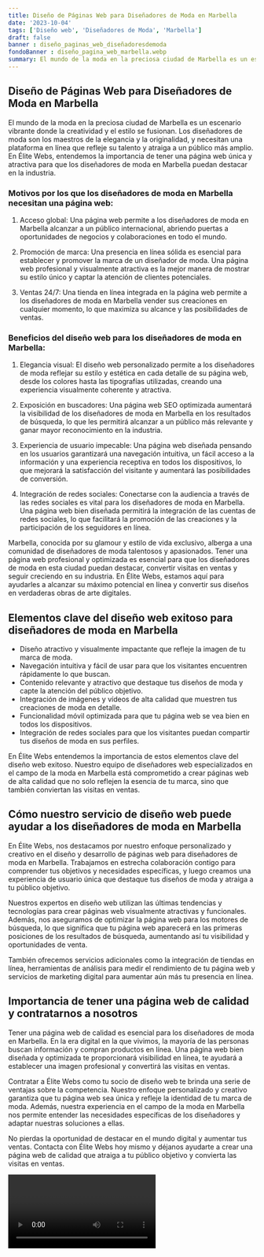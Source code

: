 ```yaml
---
title: Diseño de Páginas Web para Diseñadores de Moda en Marbella
date: '2023-10-04'
tags: ['Diseño web', 'Diseñadores de Moda', 'Marbella']
draft: false
banner : diseño_paginas_web_diseñadoresdemoda
fondoBanner : diseño_pagina_web_marbella.webp
summary: El mundo de la moda en la preciosa ciudad de Marbella es un escenario vibrante donde la creatividad y el estilo se fusionan. Los diseñadores de moda son los maestros de la elegancia y la originalidad, y necesitan una plataforma en línea que refleje su talento y atraiga a un público más amplio. En Élite Webs, entendemos la importancia de tener una página web única y atractiva para que los diseñadores de moda en Marbella puedan destacar en la industria.
---
```


## Diseño de Páginas Web para Diseñadores de Moda en Marbella

El mundo de la moda en la preciosa ciudad de Marbella es un escenario vibrante donde la creatividad y el estilo se fusionan. Los diseñadores de moda son los maestros de la elegancia y la originalidad, y necesitan una plataforma en línea que refleje su talento y atraiga a un público más amplio. En Élite Webs, entendemos la importancia de tener una página web única y atractiva para que los diseñadores de moda en Marbella puedan destacar en la industria.

### Motivos por los que los diseñadores de moda en Marbella necesitan una página web:

1. Acceso global: Una página web permite a los diseñadores de moda en Marbella alcanzar a un público internacional, abriendo puertas a oportunidades de negocios y colaboraciones en todo el mundo.

2. Promoción de marca: Una presencia en línea sólida es esencial para establecer y promover la marca de un diseñador de moda. Una página web profesional y visualmente atractiva es la mejor manera de mostrar su estilo único y captar la atención de clientes potenciales.

3. Ventas 24/7: Una tienda en línea integrada en la página web permite a los diseñadores de moda en Marbella vender sus creaciones en cualquier momento, lo que maximiza su alcance y las posibilidades de ventas.

### Beneficios del diseño web para los diseñadores de moda en Marbella:

1. Elegancia visual: El diseño web personalizado permite a los diseñadores de moda reflejar su estilo y estética en cada detalle de su página web, desde los colores hasta las tipografías utilizadas, creando una experiencia visualmente coherente y atractiva.

2. Exposición en buscadores: Una página web SEO optimizada aumentará la visibilidad de los diseñadores de moda en Marbella en los resultados de búsqueda, lo que les permitirá alcanzar a un público más relevante y ganar mayor reconocimiento en la industria.

3. Experiencia de usuario impecable: Una página web diseñada pensando en los usuarios garantizará una navegación intuitiva, un fácil acceso a la información y una experiencia receptiva en todos los dispositivos, lo que mejorará la satisfacción del visitante y aumentará las posibilidades de conversión.

4. Integración de redes sociales: Conectarse con la audiencia a través de las redes sociales es vital para los diseñadores de moda en Marbella. Una página web bien diseñada permitirá la integración de las cuentas de redes sociales, lo que facilitará la promoción de las creaciones y la participación de los seguidores en línea.

Marbella, conocida por su glamour y estilo de vida exclusivo, alberga a una comunidad de diseñadores de moda talentosos y apasionados. Tener una página web profesional y optimizada es esencial para que los diseñadores de moda en esta ciudad puedan destacar, convertir visitas en ventas y seguir creciendo en su industria. En Élite Webs, estamos aquí para ayudarles a alcanzar su máximo potencial en línea y convertir sus diseños en verdaderas obras de arte digitales.

<GifSeo />

<Cta />

## Elementos clave del diseño web exitoso para diseñadores de moda en Marbella

- Diseño atractivo y visualmente impactante que refleje la imagen de tu marca de moda.
- Navegación intuitiva y fácil de usar para que los visitantes encuentren rápidamente lo que buscan.
- Contenido relevante y atractivo que destaque tus diseños de moda y capte la atención del público objetivo.
- Integración de imágenes y vídeos de alta calidad que muestren tus creaciones de moda en detalle.
- Funcionalidad móvil optimizada para que tu página web se vea bien en todos los dispositivos.
- Integración de redes sociales para que los visitantes puedan compartir tus diseños de moda en sus perfiles.

En Élite Webs entendemos la importancia de estos elementos clave del diseño web exitoso. Nuestro equipo de diseñadores web especializados en el campo de la moda en Marbella está comprometido a crear páginas web de alta calidad que no solo reflejen la esencia de tu marca, sino que también conviertan las visitas en ventas.

## Cómo nuestro servicio de diseño web puede ayudar a los diseñadores de moda en Marbella

En Élite Webs, nos destacamos por nuestro enfoque personalizado y creativo en el diseño y desarrollo de páginas web para diseñadores de moda en Marbella. Trabajamos en estrecha colaboración contigo para comprender tus objetivos y necesidades específicas, y luego creamos una experiencia de usuario única que destaque tus diseños de moda y atraiga a tu público objetivo.

Nuestros expertos en diseño web utilizan las últimas tendencias y tecnologías para crear páginas web visualmente atractivas y funcionales. Además, nos aseguramos de optimizar la página web para los motores de búsqueda, lo que significa que tu página web aparecerá en las primeras posiciones de los resultados de búsqueda, aumentando así tu visibilidad y oportunidades de venta.

También ofrecemos servicios adicionales como la integración de tiendas en línea, herramientas de análisis para medir el rendimiento de tu página web y servicios de marketing digital para aumentar aún más tu presencia en línea.

## Importancia de tener una página web de calidad y contratarnos a nosotros

Tener una página web de calidad es esencial para los diseñadores de moda en Marbella. En la era digital en la que vivimos, la mayoría de las personas buscan información y compran productos en línea. Una página web bien diseñada y optimizada te proporcionará visibilidad en línea, te ayudará a establecer una imagen profesional y convertirá las visitas en ventas.

Contratar a Élite Webs como tu socio de diseño web te brinda una serie de ventajas sobre la competencia. Nuestro enfoque personalizado y creativo garantiza que tu página web sea única y refleje la identidad de tu marca de moda. Además, nuestra experiencia en el campo de la moda en Marbella nos permite entender las necesidades específicas de los diseñadores y adaptar nuestras soluciones a ellas.

No pierdas la oportunidad de destacar en el mundo digital y aumentar tus ventas. Contacta con Élite Webs hoy mismo y déjanos ayudarte a crear una página web de calidad que atraiga a tu público objetivo y convierta las visitas en ventas.

<Video />

<CtaBot job='Diseñadores de Moda' city='Marbella'/>

<Gmaps query='Marbella+españa+maps' />